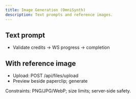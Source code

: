 ```yaml
---
title: Image Generation (OmniSynth)
description: Text prompts and reference images.
---
```


## Text prompt

- Validate credits → WS progress → completion

## With reference image

- Upload: POST /api/files/upload
- Preview beside paperclip; generate

Constraints: PNG/JPG/WebP; size limits; server‑side safety.
